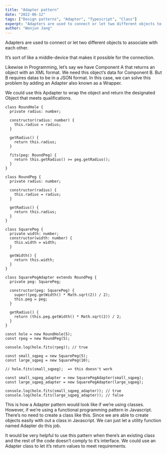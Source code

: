 ```yaml
---
title: "Adapter pattern"
date: "2022-06-12"
tags: ["Design patterns", "Adapter", "Typescript", "Class"]
experpt: "Adapters are used to connect or let two different objects to associate with each other."
author: "Wonjun Jang"
---
```


Adapters are used to connect or let two different objects to associate with each other.

It’s sort of like a middle-device that makes it possible for the connection.

Likewise in Programming, let’s say we have Component A that returns an object with an XML format. We need this object’s data for Component B. But B requires datas to be in a JSON format. In this case, we can solve this problem by adding an Adapter also known as a Wrapper.

We could use this Apdapter to wrap the object and return the designated Object that meets qualifications.

```tsx
class RoundHole {
  private radius: number;

  constructor(radius: number) {
    this.radius = radius;
  }

  getRadius() {
    return this.radius;
  }

  fits(peg: RoundPeg) {
    return this.getRadius() >= peg.getRadius();
  }
}

class RoundPeg {
  private radius: number;

  constructor(radius) {
    this.radius = radius;
  }

  getRadius() {
    return this.radius;
  }
}

class SquarePeg {
  private width: number;
  constructor(width: number) {
    this.width = width;
  }

  getWidth() {
    return this.width;
  }
}

class SquarePegAdapter extends RoundPeg {
  private peg: SquarePeg;

  constructor(peg: SquarePeg) {
    super((peg.getWidth() * Math.sqrt(2)) / 2);
    this.peg = peg;
  }

  getRadius() {
    return (this.peg.getWidth() * Math.sqrt(2)) / 2;
  }
}

const hole = new RoundHole(5);
const rpeg = new RoundPeg(5);

console.log(hole.fits(rpeg)); // true

const small_sqpeg = new SquarePeg(5);
const large_sqpeg = new SquarePeg(10);

// hole.fits(small_sqpeg);  => this doesn't work

const small_sqpeg_adapter = new SquarePegAdapter(small_sqpeg);
const large_sqpeg_adapter = new SquarePegAdapter(large_sqpeg);

console.log(hole.fits(small_sqpeg_adapter)); // true
console.log(hole.fits(large_sqpeg_adapter)); // false
```

This is how a Adapter pattern would look like if we’re using classes. However, if we’re using a functional programming pattern in Javascript. There’s no need to create a class like this. Since we are able to create objects easily with out a class in Javascript. We can just let a utility function named Adapter do this job.

It would be very helpful to use this pattern when there’s an existing class and the rest of the code doesn’t comply to it’s interface. We could use an Adapter class to let it’s return values to meet requirements.
